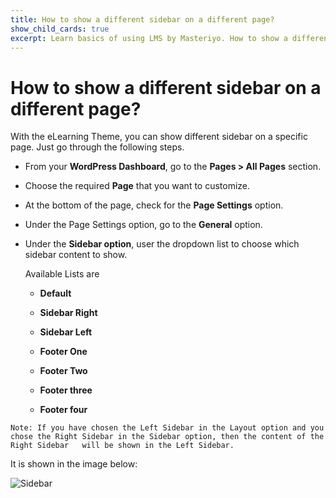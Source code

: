 ---
title: How to show a different sidebar on a different page?
show_child_cards: true
excerpt: Learn basics of using LMS by Masteriyo. How to show a different sidebar on a different page
---

# How to show a different sidebar on a different page?

With the eLearning Theme, you can show different sidebar on a specific page. Just go through the following steps.

- From your **WordPress Dashboard**, go to the **Pages > All Pages** section.

- Choose the required **Page** that you want to customize.

- At the bottom of the page, check for the **Page Settings** option.

- Under the Page Settings option, go to the **General** option.

- Under the **Sidebar option**, user the dropdown list to choose which sidebar content to show.
  
  Available Lists are

  - **Default**

  - **Sidebar Right**

  - **Sidebar Left**

  - **Footer One**

  - **Footer Two**
  
  - **Footer three**

  - **Footer four**

```
Note: If you have chosen the Left Sidebar in the Layout option and you chose the Right Sidebar in the Sidebar option, then the content of the Right Sidebar   will be shown in the Left Sidebar.
```

It is shown in the image below:

![Sidebar](https://user-images.githubusercontent.com/109593521/183597784-e26ce600-f1d8-4a3d-b76b-84805fcec59f.png)




